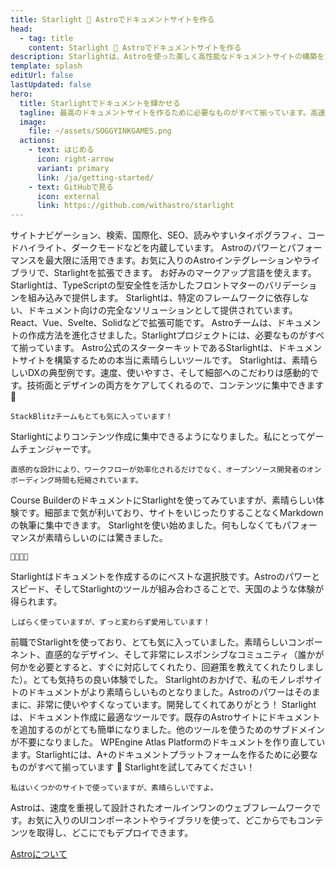 ```yaml
---
title: Starlight 🌟 Astroでドキュメントサイトを作る
head:
  - tag: title
    content: Starlight 🌟 Astroでドキュメントサイトを作る
description: Starlightは、Astroを使った美しく高性能なドキュメントサイトの構築を支援します。
template: splash
editUrl: false
lastUpdated: false
hero:
  title: Starlightでドキュメントを輝かせる
  tagline: 最高のドキュメントサイトを作るために必要なものがすべて揃っています。高速でアクセシブル、しかも使いやすさも備えます。
  image:
    file: ~/assets/SOGGYINKGAMES.png
  actions:
    - text: はじめる
      icon: right-arrow
      variant: primary
      link: /ja/getting-started/
    - text: GitHubで見る
      icon: external
      link: https://github.com/withastro/starlight
---
```



<CardGrid stagger>
	<Card title="心躍るドキュメント" icon="open-book">
		サイトナビゲーション、検索、国際化、SEO、読みやすいタイポグラフィ、コードハイライト、ダークモードなどを内蔵しています。
	</Card>
	<Card title="Astro製" icon="rocket">
		Astroのパワーとパフォーマンスを最大限に活用できます。お気に入りのAstroインテグレーションやライブラリで、Starlightを拡張できます。
	</Card>
	<Card title="Markdown、Markdoc、MDX" icon="document">
		お好みのマークアップ言語を使えます。Starlightは、TypeScriptの型安全性を活かしたフロントマターのバリデーションを組み込みで提供します。
	</Card>
	<Card title="独自のUIコンポーネントの利用" icon="puzzle">
		Starlightは、特定のフレームワークに依存しない、ドキュメント向けの完全なソリューションとして提供されています。React、Vue、Svelte、Solidなどで拡張可能です。
	</Card>
</CardGrid>

<TestimonialGrid title="人々の声">
  <Testimonial
    name="Rachel"
    handle="rachelnabors"
    cite="https://twitter.com/astrodotbuild/status/1724934718745915558"
  >
    Astroチームは、ドキュメントの作成方法を進化させました。Starlightプロジェクトには、必要なものがすべて揃っています。
  </Testimonial>
  <Testimonial
    name="Flavio"
    handle="flaviocopes"
    cite="https://twitter.com/flaviocopes/status/1738237658717905108"
  >
    Astro公式のスターターキットであるStarlightは、ドキュメントサイトを構築するための本当に素晴らしいツールです。
  </Testimonial>
  <Testimonial
    name="Tomek"
    handle="sulco"
    cite="https://twitter.com/sulco/status/1735610348730802342"
  >
    Starlightは、素晴らしいDXの典型例です。速度、使いやすさ、そして細部へのこだわりは感動的です。技術面とデザインの両方をケアしてくれるので、コンテンツに集中できます 👏

    StackBlitzチームもとても気に入っています！

  </Testimonial>
  <Testimonial
    name="Roberto"
    handle="RmeetsH"
    cite="https://twitter.com/RmeetsH/status/1735783992018760090"
  >
    Starlightによりコンテンツ作成に集中できるようになりました。私にとってゲームチェンジャーです。

    直感的な設計により、ワークフローが効率化されるだけでなく、オープンソース開発者のオンボーディング時間も短縮されています。

  </Testimonial>
  <Testimonial
    name="Joel"
    handle="jhooks"
    cite="https://twitter.com/jhooks/status/1727405160547418405"
  >
    Course BuilderのドキュメントにStarlightを使ってみていますが、素晴らしい体験です。細部まで気が利いており、サイトをいじったりすることなくMarkdownの執筆に集中できます。
  </Testimonial>
  <Testimonial
    name="Rick"
    handle="rick_viscomi"
    cite="https://twitter.com/rick_viscomi/status/1665867447910510593"
  >
    Starlightを使い始めました。何もしなくてもパフォーマンスが素晴らしいのには驚きました。

    💯💯💯💯

  </Testimonial>
  <Testimonial
    name="Nicolas"
    handle="beaussan"
    cite="https://twitter.com/beaussan/status/1735625189583466893"
  >
    Starlightはドキュメントを作成するのにベストな選択肢です。Astroのパワーとスピード、そしてStarlightのツールが組み合わさることで、天国のような体験が得られます。

    しばらく使っていますが、ずっと変わらず愛用しています！

  </Testimonial>
  <Testimonial
    name="Sylwia"
    handle="SylwiaVargas"
    cite="https://x.com/SylwiaVargas/status/1726556825741578286"
  >
    前職でStarlightを使っており、とても気に入っていました。素晴らしいコンポーネント、直感的なデザイン、そして非常にレスポンシブなコミュニティ（誰かが何かを必要とすると、すぐに対応してくれたり、回避策を教えてくれたりしました）。とても気持ちの良い体験でした。
  </Testimonial>
  <Testimonial
    name="Lou Cyx"
    handle="loucyx"
    cite="https://elk.zone/m.webtoo.ls/@loucyx@mastodon.social/111587380021362284"
  >
    Starlightのおかげで、私のモノレポサイトのドキュメントがより素晴らしいものとなりました。Astroのパワーはそのままに、非常に使いやすくなっています。開発してくれてありがとう！
  </Testimonial>
  <Testimonial
    name="BowTiedWebReaper"
    handle="BowTiedWebReapr"
    cite="https://twitter.com/BowTiedWebReapr/status/1735633399501697517"
  >
    Starlightは、ドキュメント作成に最適なツールです。既存のAstroサイトにドキュメントを追加するのがとても簡単になりました。他のツールを使うためのサブドメインが不要になりました。
  </Testimonial>
  <Testimonial
    name="Jeff"
    handle="J_Everhart383"
    cite="https://twitter.com/J_Everhart383/status/1691900590048292908"
  >
    WPEngine Atlas Platformのドキュメントを作り直しています。Starlightには、A+のドキュメントプラットフォームを作るために必要なものがすべて揃っています 🙌
  </Testimonial>
  <Testimonial
    name="Chloe"
    handle="solelychloe"
    cite="https://twitter.com/solelychloe/status/1695115277602628082"
  >
    Starlightを試してみてください！

    私はいくつかのサイトで使っていますが、素晴らしいですよ。

  </Testimonial>
</TestimonialGrid>

<AboutAstro title="提供:">
Astroは、速度を重視して設計されたオールインワンのウェブフレームワークです。お気に入りのUIコンポーネントやライブラリを使って、どこからでもコンテンツを取得し、どこにでもデプロイできます。

[Astroについて](https://astro.build/)

</AboutAstro>
